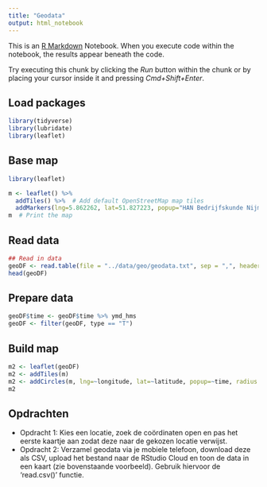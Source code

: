 ```yaml
---
title: "Geodata"
output: html_notebook
---
```


This is an [R Markdown](http://rmarkdown.rstudio.com) Notebook. When you execute code within the notebook, the results appear beneath the code. 

Try executing this chunk by clicking the *Run* button within the chunk or by placing your cursor inside it and pressing *Cmd+Shift+Enter*. 

## Load packages
```r
library(tidyverse)
library(lubridate)
library(leaflet)
```

## Base map
```r
library(leaflet)

m <- leaflet() %>%
  addTiles() %>%  # Add default OpenStreetMap map tiles
  addMarkers(lng=5.862262, lat=51.827223, popup="HAN Bedrijfskunde Nijmegen")
m  # Print the map
```


## Read data
```r

## Read in data
geoDF <- read.table(file = "../data/geo/geodata.txt", sep = ",", header = TRUE)
head(geoDF)
```

## Prepare data
```r
geoDF$time <- geoDF$time %>% ymd_hms
geoDF <- filter(geoDF, type == "T")
```

## Build map
```r
m2 <- leaflet(geoDF)
m2 <- addTiles(m)
m2 <- addCircles(m, lng=~longitude, lat=~latitude, popup=~time, radius = 3, color = "tomato")
m2
```

## Opdrachten
- Opdracht 1: Kies een locatie, zoek de coördinaten open en pas het eerste kaartje aan zodat deze naar de gekozen locatie verwijst.
- Opdracht 2: Verzamel geodata via je mobiele telefoon, download deze als CSV, upload het bestand naar de RStudio Cloud en toon de data in een kaart (zie bovenstaande voorbeeld). Gebruik hiervoor de 'read.csv()' functie.